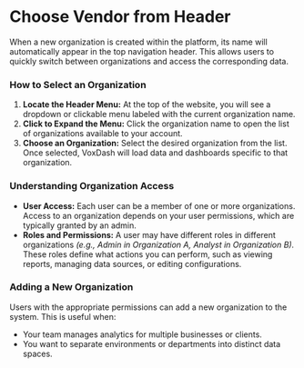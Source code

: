 # Choose Vendor from Header

When a new organization is created within the platform, its name will automatically appear in the top navigation header. This allows users to quickly switch between organizations and access the corresponding data.

### **How to Select an Organization**

1. **Locate the Header Menu:** At the top of the website, you will see a dropdown or clickable menu labeled with the current organization name.
2. **Click to Expand the Menu:** Click the organization name to open the list of organizations available to your account.
3. **Choose an Organization:** Select the desired organization from the list. Once selected, VoxDash will load data and dashboards specific to that organization.

### **Understanding Organization Access**

- **User Access:** Each user can be a member of one or more organizations. Access to an organization depends on your user permissions, which are typically granted by an admin.
- **Roles and Permissions:** A user may have different roles in different organizations _(e.g., Admin in Organization A, Analyst in Organization B)._ These roles define what actions you can perform, such as viewing reports, managing data sources, or editing configurations.

### **Adding a New Organization**

Users with the appropriate permissions can add a new organization to the system. This is useful when:

- Your team manages analytics for multiple businesses or clients.
- You want to separate environments or departments into distinct data spaces.